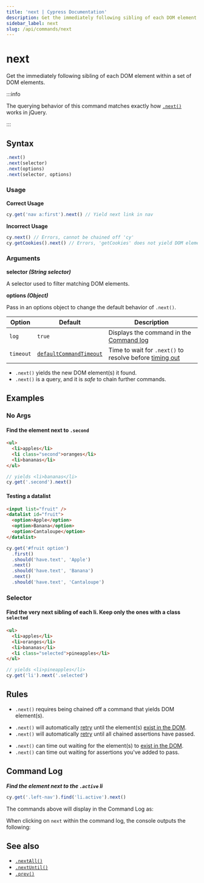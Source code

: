 ```yaml
---
title: 'next | Cypress Documentation'
description: Get the immediately following sibling of each DOM element within a set of DOM elements in Cypress.
sidebar_label: next
slug: /api/commands/next
---
```


<ProductHeading product="app" />

# next

Get the immediately following sibling of each DOM element within a set of DOM
elements.

:::info

The querying behavior of this command matches exactly how
[`.next()`](http://api.jquery.com/next) works in jQuery.

:::

## Syntax

```javascript
.next()
.next(selector)
.next(options)
.next(selector, options)
```

### Usage

<Icon name="check-circle" color="green" /> **Correct Usage**

```javascript
cy.get('nav a:first').next() // Yield next link in nav
```

<Icon name="exclamation-triangle" color="red" /> **Incorrect Usage**

```javascript
cy.next() // Errors, cannot be chained off 'cy'
cy.getCookies().next() // Errors, 'getCookies' does not yield DOM element
```

### Arguments

<Icon name="angle-right" /> **selector _(String selector)_**

A selector used to filter matching DOM elements.

<Icon name="angle-right" /> **options _(Object)_**

Pass in an options object to change the default behavior of `.next()`.

| Option    | Default                                                           | Description                                                                         |
| --------- | ----------------------------------------------------------------- | ----------------------------------------------------------------------------------- |
| `log`     | `true`                                                            | Displays the command in the [Command log](/app/core-concepts/open-mode#Command-Log) |
| `timeout` | [`defaultCommandTimeout`](/app/references/configuration#Timeouts) | Time to wait for `.next()` to resolve before [timing out](#Timeouts)                |

<HeaderYields />

- `.next()` yields the new DOM element(s) it found.
- `.next()` is a query, and it is _safe_ to chain further commands.

## Examples

### No Args

#### Find the element next to `.second`

```html
<ul>
  <li>apples</li>
  <li class="second">oranges</li>
  <li>bananas</li>
</ul>
```

```javascript
// yields <li>bananas</li>
cy.get('.second').next()
```

#### Testing a datalist

```html
<input list="fruit" />
<datalist id="fruit">
  <option>Apple</option>
  <option>Banana</option>
  <option>Cantaloupe</option>
</datalist>
```

```javascript
cy.get('#fruit option')
  .first()
  .should('have.text', 'Apple')
  .next()
  .should('have.text', 'Banana')
  .next()
  .should('have.text', 'Cantaloupe')
```

### Selector

#### Find the very next sibling of each li. Keep only the ones with a class `selected`

```html
<ul>
  <li>apples</li>
  <li>oranges</li>
  <li>bananas</li>
  <li class="selected">pineapples</li>
</ul>
```

```javascript
// yields <li>pineapples</li>
cy.get('li').next('.selected')
```

## Rules

<HeaderRequirements />

- `.next()` requires being chained off a command that yields DOM element(s).

<HeaderAssertions />

- `.next()` will automatically [retry](/app/core-concepts/retry-ability)
  until the element(s)
  [exist in the DOM](/app/core-concepts/introduction-to-cypress#Implicit-Assertions).
- `.next()` will automatically [retry](/app/core-concepts/retry-ability)
  until all chained assertions have passed.

<HeaderTimeouts />

- `.next()` can time out waiting for the element(s) to
  [exist in the DOM](/app/core-concepts/introduction-to-cypress#Implicit-Assertions).
- `.next()` can time out waiting for assertions you've added to pass.

## Command Log

**_Find the element next to the `.active` li_**

```javascript
cy.get('.left-nav').find('li.active').next()
```

The commands above will display in the Command Log as:

<DocsImage
  src="/img/api/next/find-next-element-when-testing-dom.png"
  alt="Command Log next"
/>

When clicking on `next` within the command log, the console outputs the
following:

<DocsImage
  src="/img/api/next/elements-next-command-applied-to.png"
  alt="Console Log next"
/>

## See also

- [`.nextAll()`](/api/commands/nextall)
- [`.nextUntil()`](/api/commands/nextuntil)
- [`.prev()`](/api/commands/prev)
